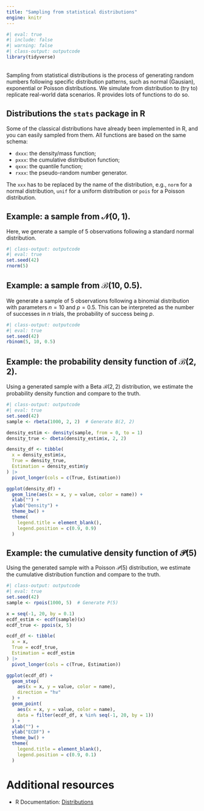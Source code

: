 ```yaml
---
title: "Sampling from statistical distributions"
engine: knitr
---
```


```r
#| eval: true
#| include: false
#| warning: false
#| class-output: outputcode
library(tidyverse)
```

<br>
Sampling from statistical distributions is the process of generating random numbers following specific distribution patterns, such as normal (Gausian), exponential or Poisson distributions. We simulate from distribution to (try to) replicate real-world data scenarios. R provides lots of functions to do so.

## Distributions the `stats` package in R

Some of the classical distributions have already been implemented in R, and you can easily sampled from them. All functions are based on the same schema:

* `dxxx`: the density/mass function;
* `pxxx`: the cumulative distribution function;
* `qxxx`: the quantile function;
* `rxxx`: the pseudo-random number generator.

The `xxx` has to be replaced by the name of the distribution, e.g., `norm` for a normal distribution, `unif` for a uniform distribution or `pois` for a Poisson distribution.

::: {.callout-note appearance="simple"}

## Example: a sample from $\mathcal{N}(0, 1)$.

Here, we generate a sample of $5$ observations following a standard normal distribution.

```r
#| class-output: outputcode
#| eval: true
set.seed(42)
rnorm(5)
```

:::

::: {.callout-note appearance="simple"}

## Example: a sample from $\mathcal{B}(10, 0.5)$.

We generate a sample of $5$ observations following a binomial distribution with parameters $n = 10$ and $p = 0.5$. This can be interpreted as the number of successes in $n$ trials, the probability of success being $p$.

```r
#| class-output: outputcode
#| eval: true
set.seed(42)
rbinom(5, 10, 0.5)
```

:::

::: {.callout-note appearance="simple"}

## Example: the probability density function of $\mathcal{B}(2, 2)$.

Using a generated sample with a Beta $\mathcal{B}(2, 2)$ distribution, we estimate the probability density function and compare to the truth.

```r
#| class-output: outputcode
#| eval: true
set.seed(42)
sample <- rbeta(1000, 2, 2)  # Generate B(2, 2)

density_estim <- density(sample, from = 0, to = 1)
density_true <- dbeta(density_estim$x, 2, 2)

density_df <- tibble(
  x = density_estim$x,
  True = density_true,
  Estimation = density_estim$y
) |> 
  pivot_longer(cols = c(True, Estimation))

ggplot(density_df) +
  geom_line(aes(x = x, y = value, color = name)) +
  xlab("") +
  ylab("Density") +
  theme_bw() +
  theme(
    legend.title = element_blank(),
    legend.position = c(0.9, 0.9)
  )
```

:::

::: {.callout-note appearance="simple"}

## Example: the cumulative density function of $\mathcal{P}(5)$

Using the generated sample with a Poisson $\mathcal{P}(5)$ distribution, we estimate the cumulative distribution function and compare to the truth.

```r
#| class-output: outputcode
#| eval: true
set.seed(42)
sample <- rpois(1000, 5)  # Generate P(5)

x = seq(-1, 20, by = 0.1)
ecdf_estim <- ecdf(sample)(x)
ecdf_true <- ppois(x, 5)

ecdf_df <- tibble(
  x = x,
  True = ecdf_true,
  Estimation = ecdf_estim
) |> 
  pivot_longer(cols = c(True, Estimation))

ggplot(ecdf_df) +
  geom_step(
    aes(x = x, y = value, color = name),
    direction = "hv"
  ) +
  geom_point(
    aes(x = x, y = value, color = name),
    data = filter(ecdf_df, x %in% seq(-1, 20, by = 1))
  ) +
  xlab("") +
  ylab("ECDF") +
  theme_bw() +
  theme(
    legend.title = element_blank(),
    legend.position = c(0.9, 0.1)
  )

```

:::

# Additional resources

* R Documentation: [Distributions](https://cran.r-project.org/web/views/Distributions.html)